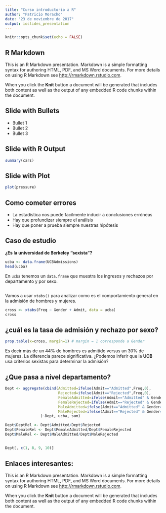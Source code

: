 ```yaml
---
title: "Curso introductorio a R"
author: "Patricio Moracho"
date: "23 de noviembre de 2017"
output: ioslides_presentation
---
```


```r
knitr::opts_chunk$set(echo = FALSE)
```

## R Markdown

This is an R Markdown presentation. Markdown is a simple formatting syntax for authoring HTML, PDF, and MS Word documents. For more details on using R Markdown see <http://rmarkdown.rstudio.com>.

When you click the **Knit** button a document will be generated that includes both content as well as the output of any embedded R code chunks within the document.

## Slide with Bullets

- Bullet 1
- Bullet 2
- Bullet 3

## Slide with R Output

```r
summary(cars)
```

## Slide with Plot

```r
plot(pressure)
```

## Como cometer errores

- La estadística nos puede facilmente inducir a conclusiones erróneas
- Hay que profundizar siempre el análisis
- Hay que poner a prueba siempre nuestras hipótesis

## Caso de estudio
**¿Es la universidad de Berkeley "sexista"?**

```r
ucba <- data.frame(UCBAdmissions)
head(ucba)
```

En `ucba` tenemos un `data.frame` que muestra los ingresos y rechazos por departamento y por sexo. 

##

Vamos a usar `xtabs()` para analizar como es el comportamiento general en la admisión de hombres y mujeres.

```r
cross <- xtabs(Freq ~ Gender + Admit, data = ucba)
cross
```

## ¿cuál es la tasa de admisión y rechazo por sexo?

```r
prop.table(x=cross, margin=1) # margin = 1 corresponde a Gender
```
Es decir más de un 44% de hombres es admitido versus un 30% de mujeres. La diferencia parece significativa. ¿Podemos inferir que la **UCB** usa criterios sexistas para determinar la admisión?

## ¿Que pasa a nivel departamento?

```r
Dept <- aggregate(cbind(Admitted=ifelse(Admit=="Admitted",Freq,0), 
                        Rejected=ifelse(Admit=="Rejected",Freq,0),
                        FemaleAdmitted=ifelse(Admit=="Admitted" & Gender=="Female",Freq,0),
                        FemaleRejected=ifelse(Admit=="Rejected" & Gender=="Female",Freq,0),
                        MaleAdmitted=ifelse(Admit=="Admitted" & Gender=="Male",Freq,0),
                        MaleRejected=ifelse(Admit=="Rejected" & Gender=="Male",Freq,0)
                )~Dept, ucba, sum)

Dept$DeptRel <- Dept$Admitted/Dept$Rejected
Dept$FemaleRel <- Dept$FemaleAdmitted/Dept$FemaleRejected
Dept$MaleRel <- Dept$MaleAdmitted/Dept$MaleRejected
```
##

```r
Dept[, c(1, 8, 9, 10)]
```


## Enlaces interesantes:

This is an R Markdown presentation. Markdown is a simple formatting syntax for authoring HTML, PDF, and MS Word documents. For more details on using R Markdown see <http://rmarkdown.rstudio.com>.

When you click the **Knit** button a document will be generated that includes both content as well as the output of any embedded R code chunks within the document.
